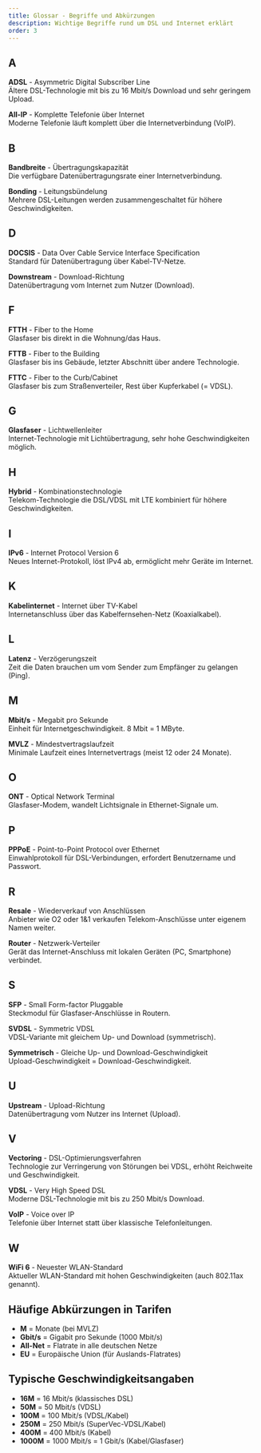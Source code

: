 ```yaml
---
title: Glossar - Begriffe und Abkürzungen
description: Wichtige Begriffe rund um DSL und Internet erklärt
order: 3
---
```


## A

**ADSL** - Asymmetric Digital Subscriber Line  
Ältere DSL-Technologie mit bis zu 16 Mbit/s Download und sehr geringem Upload.

**All-IP** - Komplette Telefonie über Internet  
Moderne Telefonie läuft komplett über die Internetverbindung (VoIP).

## B

**Bandbreite** - Übertragungskapazität  
Die verfügbare Datenübertragungsrate einer Internetverbindung.

**Bonding** - Leitungsbündelung  
Mehrere DSL-Leitungen werden zusammengeschaltet für höhere Geschwindigkeiten.

## D

**DOCSIS** - Data Over Cable Service Interface Specification  
Standard für Datenübertragung über Kabel-TV-Netze.

**Downstream** - Download-Richtung  
Datenübertragung vom Internet zum Nutzer (Download).

## F

**FTTH** - Fiber to the Home  
Glasfaser bis direkt in die Wohnung/das Haus.

**FTTB** - Fiber to the Building  
Glasfaser bis ins Gebäude, letzter Abschnitt über andere Technologie.

**FTTC** - Fiber to the Curb/Cabinet  
Glasfaser bis zum Straßenverteiler, Rest über Kupferkabel (= VDSL).

## G

**Glasfaser** - Lichtwellenleiter  
Internet-Technologie mit Lichtübertragung, sehr hohe Geschwindigkeiten möglich.

## H

**Hybrid** - Kombinationstechnologie  
Telekom-Technologie die DSL/VDSL mit LTE kombiniert für höhere Geschwindigkeiten.

## I

**IPv6** - Internet Protocol Version 6  
Neues Internet-Protokoll, löst IPv4 ab, ermöglicht mehr Geräte im Internet.

## K

**Kabelinternet** - Internet über TV-Kabel  
Internetanschluss über das Kabelfernsehen-Netz (Koaxialkabel).

## L

**Latenz** - Verzögerungszeit  
Zeit die Daten brauchen um vom Sender zum Empfänger zu gelangen (Ping).

## M

**Mbit/s** - Megabit pro Sekunde  
Einheit für Internetgeschwindigkeit. 8 Mbit = 1 MByte.

**MVLZ** - Mindestvertragslaufzeit  
Minimale Laufzeit eines Internetvertrags (meist 12 oder 24 Monate).

## O

**ONT** - Optical Network Terminal  
Glasfaser-Modem, wandelt Lichtsignale in Ethernet-Signale um.

## P

**PPPoE** - Point-to-Point Protocol over Ethernet  
Einwahlprotokoll für DSL-Verbindungen, erfordert Benutzername und Passwort.

## R

**Resale** - Wiederverkauf von Anschlüssen  
Anbieter wie O2 oder 1&1 verkaufen Telekom-Anschlüsse unter eigenem Namen weiter.

**Router** - Netzwerk-Verteiler  
Gerät das Internet-Anschluss mit lokalen Geräten (PC, Smartphone) verbindet.

## S

**SFP** - Small Form-factor Pluggable  
Steckmodul für Glasfaser-Anschlüsse in Routern.

**SVDSL** - Symmetric VDSL  
VDSL-Variante mit gleichem Up- und Download (symmetrisch).

**Symmetrisch** - Gleiche Up- und Download-Geschwindigkeit  
Upload-Geschwindigkeit = Download-Geschwindigkeit.

## U

**Upstream** - Upload-Richtung  
Datenübertragung vom Nutzer ins Internet (Upload).

## V

**Vectoring** - DSL-Optimierungsverfahren  
Technologie zur Verringerung von Störungen bei VDSL, erhöht Reichweite und Geschwindigkeit.

**VDSL** - Very High Speed DSL  
Moderne DSL-Technologie mit bis zu 250 Mbit/s Download.

**VoIP** - Voice over IP  
Telefonie über Internet statt über klassische Telefonleitungen.

## W

**WiFi 6** - Neuester WLAN-Standard  
Aktueller WLAN-Standard mit hohen Geschwindigkeiten (auch 802.11ax genannt).

## Häufige Abkürzungen in Tarifen

- **M** = Monate (bei MVLZ)
- **Gbit/s** = Gigabit pro Sekunde (1000 Mbit/s)
- **All-Net** = Flatrate in alle deutschen Netze
- **EU** = Europäische Union (für Auslands-Flatrates)

## Typische Geschwindigkeitsangaben

- **16M** = 16 Mbit/s (klassisches DSL)
- **50M** = 50 Mbit/s (VDSL)
- **100M** = 100 Mbit/s (VDSL/Kabel)
- **250M** = 250 Mbit/s (SuperVec-VDSL/Kabel)
- **400M** = 400 Mbit/s (Kabel)
- **1000M** = 1000 Mbit/s = 1 Gbit/s (Kabel/Glasfaser)
